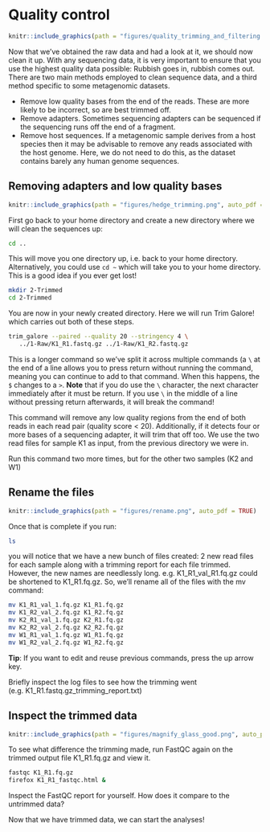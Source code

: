 # Quality control
```r
knitr::include_graphics(path = "figures/quality_trimming_and_filtering.png", auto_pdf = TRUE)
``` 

Now that we've obtained the raw data and had a look at it, we should now clean it up. With any sequencing data, it is very important to ensure that you use the highest quality data possible: Rubbish goes in, rubbish comes out. There are two main methods employed to clean sequence data, and a third method specific to some metagenomic datasets.

- Remove low quality bases from the end of the reads. These are more likely to be incorrect, so are best trimmed off.
- Remove adapters. Sometimes sequencing adapters can be sequenced if the sequencing runs off the end of a fragment. 
- Remove host sequences. If a metagenomic sample derives from a host species then it may be advisable to remove any reads associated with the host genome. Here, we do not need to do this, as the dataset contains barely any human genome sequences.

## Removing adapters and low quality bases
```r
knitr::include_graphics(path = "figures/hedge_trimming.png", auto_pdf = TRUE)
``` 

First go back to your home directory and create a new directory where we will clean the sequences up:

```bash
cd ..
```

This will move you one directory up, i.e. back to your home directory. Alternatively, you could use `cd ~` which will take you to your home directory. This is a good idea if you ever get lost!

```bash
mkdir 2-Trimmed
cd 2-Trimmed
```

You are now in your newly created directory. Here we will run Trim Galore! which carries out both of these steps.

```bash
trim_galore --paired --quality 20 --stringency 4 \
   ../1-Raw/K1_R1.fastq.gz ../1-Raw/K1_R2.fastq.gz
```

This is a longer command so we've split it across multiple commands (a `\` at the end of a line allows you to press return without running the command, meaning you can continue to add to that command. When this happens, the `$` changes to a `>`. __Note__ that if you do use the `\` character, the next character immediately after it must be return. If you use `\` in the middle of a line without pressing return afterwards, it will break the command!

This command will remove any low quality regions from the end of both reads in each read pair (quality score < 20). Additionally, if it detects four or more bases of a sequencing adapter, it will trim that off too. We use the two read files for sample K1 as input, from the previous directory we were in.

Run this command two more times, but for the other two samples (K2 and W1)

## Rename the files
```r
knitr::include_graphics(path = "figures/rename.png", auto_pdf = TRUE)
``` 

Once that is complete if you run:

```bash
ls
```

you will notice that we have a new bunch of files created: 2 new read files for each sample along with a trimming report for each file trimmed. However, the new names are needlessly long. e.g. K1_R1_val_R1.fq.gz could be shortened to K1_R1.fq.gz. So, we'll rename all of the files with the mv command:

```bash
mv K1_R1_val_1.fq.gz K1_R1.fq.gz
mv K1_R2_val_2.fq.gz K1_R2.fq.gz
mv K2_R1_val_1.fq.gz K2_R1.fq.gz
mv K2_R2_val_2.fq.gz K2_R2.fq.gz
mv W1_R1_val_1.fq.gz W1_R1.fq.gz
mv W1_R2_val_2.fq.gz W1_R2.fq.gz
```

__Tip__: If you want to edit and reuse previous commands, press the up arrow key.

Briefly inspect the log files to see how the trimming went (e.g. K1_R1.fastq.gz_trimming_report.txt)

## Inspect the trimmed data
```r
knitr::include_graphics(path = "figures/magnify_glass_good.png", auto_pdf = TRUE)
``` 

To see what difference the trimming made, run FastQC again on the trimmed output file K1_R1.fq.gz and view it. 

```bash
fastqc K1_R1.fq.gz
firefox K1_R1_fastqc.html &
```

Inspect the FastQC report for yourself. How does it compare to the untrimmed data?

Now that we have trimmed data, we can start the analyses!


